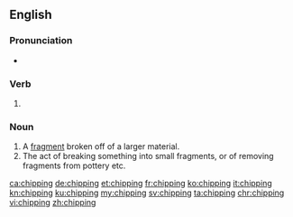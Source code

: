 ==English==

===Pronunciation===
* {{IPA|/ˈtʃɪpɪŋ/|lang=en}}

===Verb===
{{head|en|present participle}}

# {{present participle of|chip|lang=en|nocat=1}}

===Noun===
{{en-noun}}

# A [[fragment]] broken off of a larger material.
# The act of breaking something into small fragments, or of removing fragments from pottery etc.

[[ca:chipping]]
[[de:chipping]]
[[et:chipping]]
[[fr:chipping]]
[[ko:chipping]]
[[it:chipping]]
[[kn:chipping]]
[[ku:chipping]]
[[my:chipping]]
[[sv:chipping]]
[[ta:chipping]]
[[chr:chipping]]
[[vi:chipping]]
[[zh:chipping]]